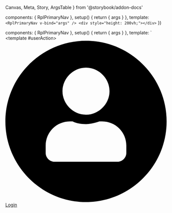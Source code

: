   Canvas,
  Meta,
  Story,
  ArgsTable
} from '@storybook/addon-docs'


  components: { RplPrimaryNav },
  setup() {
    return { args }
  },
  template: `
    <RplPrimaryNav v-bind="args" />
    <div style="height: 200vh;"></div>
  `
})

  components: { RplPrimaryNav },
  setup() {
    return { args }
  },
  template: `
  <RplPrimaryNav v-bind="args" >
    <template #userAction>
      <a
        class="
          rpl-type-label-small
          rpl-type-weight-bold
          rpl-u-focusable-block
        "
        href="/login"
        target="_blank"
      >
        <span class="rpl-u-margin-r-2"
        ><span class="rpl-icon rpl-icon--size-s rpl-icon--icon-user-circle-filled" style="transform: translateY(2px);"
        ><svg xmlns="http://www.w3.org/2000/svg" viewBox="0 0 24 24" xml:space="preserve"><path d="M12 0C5.4 0 0 5.4 0 12s5.4 12 12 12 12-5.4 12-12S18.6 0 12 0zm0 4c1.9 0 3.5 1.6 3.5 3.5S13.9 11 12 11 8.5 9.4 8.5 7.5 10.1 4 12 4zm6 12.7c0 .7-.6 1.3-1.3 1.3H7.3c-.7 0-1.3-.6-1.3-1.3v-1.1c0-2 1.6-3.6 3.6-3.6h.4c.6.3 1.3.4 2 .4s1.4-.2 2-.4h.4c2 0 3.6 1.6 3.6 3.6v1.1z"></path><path d="M0 0h24v24H0z" style="fill: none;"></path></svg></span
        ></span
        >&NoBreak;<span>Login</span>
      </a>
    </template>
  </RplPrimaryNav>
  <div style="height: 200vh;"></div>
  `
})

<Meta
  title='Core/Navigation/Primary nav'
  component={RplPrimaryNav}
  args={{
    primaryLogo: {
      href: '#',
      src: '/img/primary-nav-logo-primary.svg',
      printSrc: '/img/primary-nav-logo-primary-print.svg',
      altText: 'Primary logo alt text'
    },
    items: RplPrimaryNavItems
  }}
/>

# Primary nav

<ArgsTable of={RplPrimaryNav} />

<Canvas>
  <Story
    name='Default'
    play={a11yStoryCheck}
    parameters={{
      layout: 'fullscreen'
    }}
  >
    {SingleTemplate.bind()}
  </Story>
</Canvas>

<Canvas>
  <Story
    name='With secondary logo'
    play={a11yStoryCheck}
    parameters={{
      layout: 'fullscreen'
    }}
    args={{
      secondaryLogo: {
        href: '#',
        src: '/img/primary-nav-logo-secondary.svg',
        altText: 'Secondary logo alt text',
        printSrc: '/img/primary-nav-logo-secondary-print.svg'
      }
    }}
  >
    {SingleTemplate.bind()}
  </Story>
</Canvas>

<Canvas>
  <Story
    name='With custom user action'
    play={a11yStoryCheck}
    parameters={{
      layout: 'fullscreen'
    }}
    args={{
      secondaryLogo: {
        href: '#',
        src: '/img/primary-nav-logo-secondary.svg',
        altText: 'Secondary logo alt text',
        printSrc: '/img/primary-nav-logo-secondary-print.svg'
      }
    }}
  >
    {CustomLoginButtonTemplate.bind()}
  </Story>
</Canvas>
